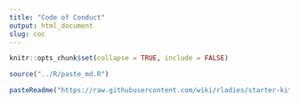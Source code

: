 ```yaml
---
title: "Code of Conduct"
output: html_document
slug: coc
---
```


```r
knitr::opts_chunk$set(collapse = TRUE, include = FALSE)

source("../R/paste_md.R")
```

```r
pasteReadme("https://raw.githubusercontent.com/wiki/rladies/starter-kit/Code-of-Conduct.md")
```